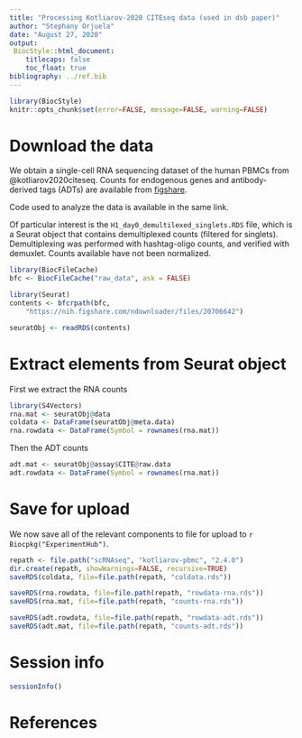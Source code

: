 ```yaml
---
title: "Processing Kotliarov-2020 CITEseq data (used in dsb paper)"
author: "Stephany Orjuela"
date: "August 27, 2020"
output: 
 BiocStyle::html_document:
    titlecaps: false
    toc_float: true
bibliography: ../ref.bib
---
```


```r
library(BiocStyle)
knitr::opts_chunk$set(error=FALSE, message=FALSE, warning=FALSE)
```

# Download the data

We obtain a single-cell RNA sequencing dataset of the human PBMCs from @kotliarov2020citeseq.
Counts for endogenous genes and antibody-derived tags (ADTs) are available from [figshare](https://nih.figshare.com/collections/Data_and_software_code_repository_for_Broad_immune_activation_underlies_shared_set_point_signatures_for_vaccine_responsiveness_in_healthy_individuals_and_disease_activity_in_patients_with_lupus_Kotliarov_Y_Sparks_R_et_al_Nat_Med_DOI_https_d/4753772).

Code used to analyze the data is available in the same link.

Of particular interest is the `H1_day0_demultilexed_singlets.RDS` file, which is a Seurat object that contains demultiplexed counts (filtered for singlets). Demultiplexing was performed with hashtag-oligo counts, and verified with demuxlet. Counts available have not been normalized.

```r
library(BiocFileCache)
bfc <- BiocFileCache("raw_data", ask = FALSE)

library(Seurat)
contents <- bfcrpath(bfc,
    "https://nih.figshare.com/ndownloader/files/20706642")

seuratObj <- readRDS(contents)
```

# Extract elements from Seurat object

First we extract the RNA counts
```r
library(S4Vectors)
rna.mat <- seuratObj@data
coldata <- DataFrame(seuratObj@meta.data)
rna.rowdata <- DataFrame(Symbol = rownames(rna.mat))

```

Then the ADT counts
```r
adt.mat <- seuratObj@assay$CITE@raw.data
adt.rowdata <- DataFrame(Symbol = rownames(rna.mat))
```


# Save for upload
 
We now save all of the relevant components to file for upload to `r Biocpkg("ExperimentHub")`.

```r
repath <- file.path("scRNAseq", "kotliarov-pbmc", "2.4.0")
dir.create(repath, showWarnings=FALSE, recursive=TRUE)
saveRDS(coldata, file=file.path(repath, "coldata.rds"))

saveRDS(rna.rowdata, file=file.path(repath, "rowdata-rna.rds"))
saveRDS(rna.mat, file=file.path(repath, "counts-rna.rds"))

saveRDS(adt.rowdata, file=file.path(repath, "rowdata-adt.rds"))
saveRDS(adt.mat, file=file.path(repath, "counts-adt.rds"))
```

# Session info

```r
sessionInfo()
```

# References
